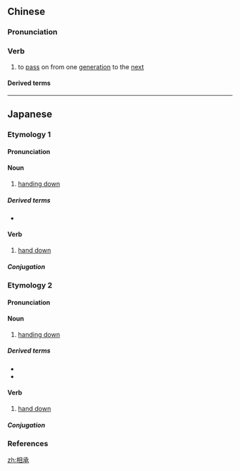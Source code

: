 ==Chinese==
{{zh-forms}}

===Pronunciation===
{{zh-pron
|m=xiāngchéng
|c=soeng1 sing4
|cat=v
}}

===Verb===
{{zh-verb}}

# {{lb|zh|literary}} to [[pass]] on from one [[generation]] to the [[next]]

====Derived terms====
{{zh-der|一脈相承}}

----

==Japanese==

===Etymology 1===
{{ja-kanjitab|そう|しょう|yomi=o}}
{{der|sort=そうしょう|ja|ltc|相承}}

====Pronunciation====
{{ja-pron|yomi=o|そうしょう|acc=0|acc_ref=DJR,NHK}}

====Noun====
{{ja-noun|そうしょう|hhira=さうしよう}}

# [[hand down|handing down]]

=====Derived terms=====
* {{ja-r|師資相承|しし そうしょう}}

====Verb====
{{ja-verb-suru|そうしょう|hhira=さうしよう}}

# [[hand down]]

=====Conjugation=====
{{ja-suru|そうしょう}}

===Etymology 2===
{{ja-kanjitab|そう|じょう|yomi=o}}
{{der|sort=そうじょう|ja|ltc|相承}}

====Pronunciation====
{{ja-pron|yomi=goon|そうじょう|acc=0|acc_ref=DJR}}

====Noun====
{{ja-noun|そうじょう|hhira=さうじよう}}

# [[hand down|handing down]]

=====Derived terms=====
* {{ja-r|血脈相承|けちみゃく そうじょう}}
* {{ja-r|伝法相承|でんぼう そうじょう}}

====Verb====
{{ja-verb-suru|そうじょう|hhira=さうじよう}}

# [[hand down]]

=====Conjugation=====
{{ja-suru|そうじょう}}

===References===
<references/>

[[zh:相承]]